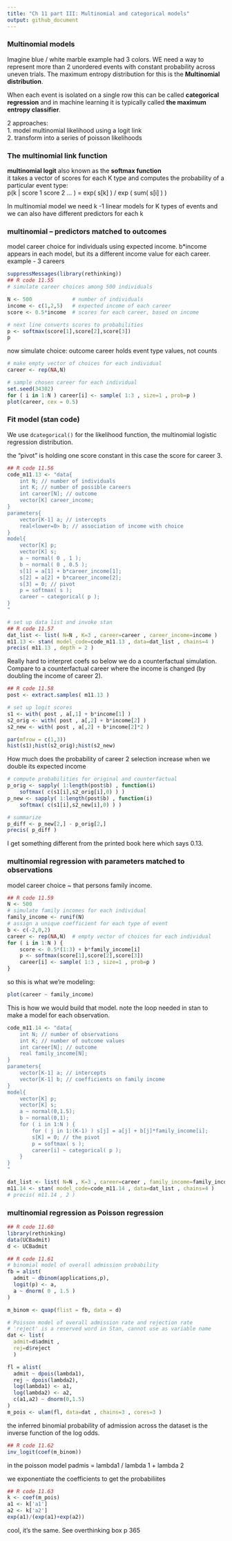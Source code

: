 ```yaml
---
title: "Ch 11 part III: Multinomial and categorical models"
output: github_document
---
```


### Multinomial models  

Imagine blue / white marble example had 3 colors. WE need a way to represent more than 2 unordered events with constant probability across uneven trials. The maximum entropy distribution for this is the **Multinomial distribution**.  

When each event is isolated on a single row this can be called **categorical regression** and in machine learning it is typically called **the maximum entropy classifier**.

2 approaches:  
1. model multinomial likelihood using a logit link  
2. transform into a series of poisson likelihoods  

### The multinomial link function  
**multinomial logit** also known as the **softmax function**  
it takes a vector of scores for each K type and computes the probability of a particular event type:  
p(k | score 1 score 2 ... ) = exp( s[k] ) / exp ( sum( s[i] ) )   

In multinomial model we need k -1 linear models for K types of events and we can also have different predictors for each k 

### multinomial -- predictors matched to outcomes  
model career choice for individuals using expected income. b*income appears in each model, but its a different income value for each career.  
example - 3 careers 
```r
suppressMessages(library(rethinking))
## R code 11.55
# simulate career choices among 500 individuals

N <- 500             # number of individuals
income <- c(1,2,5)   # expected income of each career
score <- 0.5*income  # scores for each career, based on income

# next line converts scores to probabilities
p <- softmax(score[1],score[2],score[3])
p
```

now simulate choice: outcome career holds event type values, not counts
```r
# make empty vector of choices for each individual
career <- rep(NA,N)  

# sample chosen career for each individual
set.seed(34302)
for ( i in 1:N ) career[i] <- sample( 1:3 , size=1 , prob=p )
plot(career, cex = 0.5)
```

### Fit model (stan code)  

We use `dcategorical()` for the likelihood function, the multinomial logistic regression distribution. 

the "pivot" is holding one score constant in this case the score for career 3. 

```r
## R code 11.56
code_m11.13 <- "data{
    int N; // number of individuals
    int K; // number of possible careers
    int career[N]; // outcome
    vector[K] career_income;
}
parameters{
    vector[K-1] a; // intercepts
    real<lower=0> b; // association of income with choice
}
model{
    vector[K] p;
    vector[K] s;
    a ~ normal( 0 , 1 );
    b ~ normal( 0 , 0.5 );
    s[1] = a[1] + b*career_income[1];
    s[2] = a[2] + b*career_income[2];
    s[3] = 0; // pivot
    p = softmax( s );
    career ~ categorical( p );
}
"

# set up data list and invoke stan 
## R code 11.57
dat_list <- list( N=N , K=3 , career=career , career_income=income )
m11.13 <- stan( model_code=code_m11.13 , data=dat_list , chains=4 )
precis( m11.13 , depth = 2 )
```

Really hard to interpret coefs so below we do a counterfactual simulation. Compare to a counterfactual career where the income is changed (by doubling the income of career 2).

```r
## R code 11.58
post <- extract.samples( m11.13 )

# set up logit scores
s1 <- with( post , a[,1] + b*income[1] )
s2_orig <- with( post , a[,2] + b*income[2] )
s2_new <- with( post , a[,2] + b*income[2]*2 )

par(mfrow = c(1,3))
hist(s1);hist(s2_orig);hist(s2_new)
```

How much does the probability of career 2 selection increase when we double its expected income
```r

# compute probabilities for original and counterfactual
p_orig <- sapply( 1:length(post$b) , function(i)
    softmax( c(s1[i],s2_orig[i],0) ) )
p_new <- sapply( 1:length(post$b) , function(i)
    softmax( c(s1[i],s2_new[i],0) ) )

# summarize
p_diff <- p_new[2,] - p_orig[2,]
precis( p_diff )
```

I get something different from the printed book here which says 0.13. 


### multinomial regression with parameters matched to observations  

model career choice ~ that persons family income.  

```r
## R code 11.59
N <- 500
# simulate family incomes for each individual
family_income <- runif(N)
# assign a unique coefficient for each type of event
b <- c(-2,0,2)
career <- rep(NA,N)  # empty vector of choices for each individual
for ( i in 1:N ) {
    score <- 0.5*(1:3) + b*family_income[i]
    p <- softmax(score[1],score[2],score[3])
    career[i] <- sample( 1:3 , size=1 , prob=p )
}


```

so this is what we're modeling:  

```r
plot(career ~ family_income)
```

This is how we would build that model. note the loop needed in stan to make a model for each observation. 
```r
code_m11.14 <- "data{
    int N; // number of observations
    int K; // number of outcome values
    int career[N]; // outcome
    real family_income[N];
}
parameters{
    vector[K-1] a; // intercepts
    vector[K-1] b; // coefficients on family income
}
model{
    vector[K] p;
    vector[K] s;
    a ~ normal(0,1.5);
    b ~ normal(0,1);
    for ( i in 1:N ) {
        for ( j in 1:(K-1) ) s[j] = a[j] + b[j]*family_income[i];
        s[K] = 0; // the pivot
        p = softmax( s );
        career[i] ~ categorical( p );
    }
}
"

dat_list <- list( N=N , K=3 , career=career , family_income=family_income )
m11.14 <- stan( model_code=code_m11.14 , data=dat_list , chains=4 )
# precis( m11.14 , 2 )

```

### multinomial regression as Poisson regression  

```r
## R code 11.60
library(rethinking)
data(UCBadmit)
d <- UCBadmit

## R code 11.61
# binomial model of overall admission probability
fb = alist(
  admit ~ dbinom(applications,p), 
  logit(p) <- a, 
  a ~ dnorm( 0 , 1.5 )
)

m_binom <- quap(flist = fb, data = d)

# Poisson model of overall admission rate and rejection rate
# 'reject' is a reserved word in Stan, cannot use as variable name
dat <- list( 
  admit=d$admit , 
  rej=d$reject 
  )

fl = alist(
  admit ~ dpois(lambda1),  
  rej ~ dpois(lambda2),  
  log(lambda1) <- a1,
  log(lambda2) <- a2,
  c(a1,a2) ~ dnorm(0,1.5)
)
m_pois <- ulam(fl, data=dat , chains=3 , cores=3 )

```

the inferred binomial probability of admission across the dataset is the inverse function of the log odds. 
```r
## R code 11.62
inv_logit(coef(m_binom))
```

in the poisson model padmis = lambda1 / lambda 1 + lambda 2 

we exponentiate the coefficients to get the probabiliites 

```r
## R code 11.63
k <- coef(m_pois)
a1 <- k['a1']
a2 <- k['a2']
exp(a1)/(exp(a1)+exp(a2))

```


cool, it's the same. See overthinking box p 365

